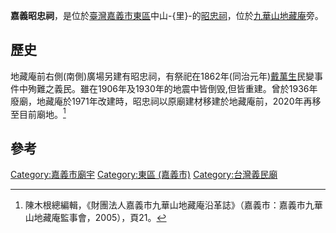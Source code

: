'''嘉義昭忠祠'''，是位於[[臺灣|臺灣]][[嘉義市|嘉義市]][[東區_(嘉義市)|東區]]中山-{里}-的[[昭忠祠|昭忠祠]]，位於[[九華山地藏庵|九華山地藏庵]]旁。

==歷史==
地藏庵前右側(南側)廣場另建有昭忠祠，有祭祀在1862年(同治元年)[[戴萬生|戴萬生]]民變事件中殉難之義民。雖在1906年及1930年的地震中皆倒毁,但皆重建。曾於1936年廢廟，地藏庵於1971年改建時，昭忠祠以原廟建材移建於地藏庵前，2020年再移至目前廟地。<ref>陳木根總編輯，《財團法人嘉義市九華山地藏庵沿革誌》（嘉義市：嘉義市九華山地藏庵監事會，2005），頁21。</ref>

== 參考 ==
{{Reflist|35em|refs =
}}
{{clear}}
{{portal bar|臺灣|宗教|border=no}}
[[Category:嘉義市廟宇|Category:嘉義市廟宇]]
[[Category:東區_(嘉義市)|Category:東區 (嘉義市)]]
[[Category:台灣義民廟|Category:台灣義民廟]]